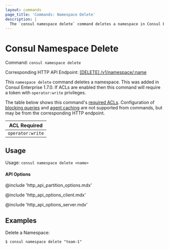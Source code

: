 ```yaml
---
layout: commands
page_title: 'Commands: Namespace Delete'
description: |
  The `consul namespace delete` command deletes a namespace in Consul Enterprise.
---
```


# Consul Namespace Delete

Command: `consul namespace delete`

Corresponding HTTP API Endpoint: [\[DELETE\] /v1/namespace/:name](/api-docs/namespaces#delete-a-namespace)

<EnterpriseAlert />

This `namespace delete` command deletes a namespace. This was added in Consul Enterprise 1.7.0. If
ACLs are enabled then this command will require a token with `operator:write` privileges.

The table below shows this command's [required ACLs](/api-docs/api-structure#authentication). Configuration of
[blocking queries](/api-docs/features/blocking) and [agent caching](/api-docs/features/caching)
are not supported from commands, but may be from the corresponding HTTP endpoint.

| ACL Required     |
| ---------------- |
| `operator:write` |

## Usage

Usage: `consul namespace delete <name>`

#### API Options

@include 'http_api_partition_options.mdx'

@include 'http_api_options_client.mdx'

@include 'http_api_options_server.mdx'

## Examples

Delete a Namespace:

```shell-session
$ consul namespace delete "team-1"
```
